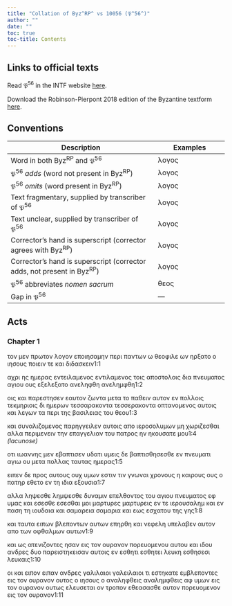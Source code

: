 ```yaml
---
title: "Collation of Byz^RP^ vs 10056 (𝔓^56^)"
author: ""
date: ""
toc: true
toc-title: Contents
---
```


::: {.callout-note appearance="minimal" icon="false" collapse="true"}
# Links to official texts

Read 𝔓^56^ in the INTF website [here](https://ntvmr.uni-muenster.de/manuscript-workspace?docID=10056).

Download the Robinson-Pierpont 2018 edition of the Byzantine textform [here](https://web.archive.org/web/20210413060536/https://byzantinetext.com/wp-content/uploads/2021/03/robinson-pierpont-2018-gnt-edition.pdf).


:::


::: {.callout-note appearance="minimal" icon="false" collapse="true"}
# Conventions

| Description                                                              	| Examples                           	|
|--------------------------------------------------------------------------	|------------------------------------	|
| Word in both Byz^RP^ and 𝔓^56^                                   	| λογος                              	|
| 𝔓^56^ *adds* (word not present in Byz^RP^)                       	| [λογος]{.greek-added}            	|
| 𝔓^56^ *omits* (word present in Byz^RP^)                          	| [λογος]{.greek-omitted}          	|
| Text fragmentary, supplied by transcriber of 𝔓^56^               	| [λογος]{.greek-supplied}         	|
| Text unclear, supplied by transcriber of 𝔓^56^                   	| [λογος]{.unclear}                	|
| Corrector's hand is superscript (corrector agrees with Byz^RP^)          	| [λογος]{.corr}                   	|
| Corrector's hand is superscript (corrector adds, not present in Byz^RP^) 	| [[λογος]{.corr}]{.greek-added} 	|
| 𝔓^56^ abbreviates *nomen sacrum*                                 	| [θεος]{.greek-abbr}            	|
| Gap in 𝔓^56^                                                     	| [―]{.gap}                        	|
:::

## Acts

### Chapter 1

τον μεν π[ρωτο]{.unclear}[ν]{.greek-supplied} [λογον]{.greek-supplied} [εποι]{.greek-supplied}η[σ]{.unclear}αμην [πε]{.greek-supplied}ρι παν[τ]{.unclear}[ων]{.greek-supplied} [ω]{.greek-supplied} [θεοφιλε]{.greek-supplied} [ω]{.greek-supplied}ν ηρξατ[ο]{.unclear} [ο]{.greek-supplied} [ιησους]{.greek-abbr} [ποι]{.greek-supplied}[ει]{.unclear}ν τε [κ]{.unclear}[αι]{.greek-supplied} διδασκει[ν]{.unclear}[1:1]{.aside}

[αχρι]{.greek-supplied} ης ημερ[α]{.unclear}ς [εντειλαμενος]{.greek-omitted} [εντιλαμ[ενος]{.greek-supplied}]{.greek-added} τοις α[π]{.unclear}οστολοις δι[α]{.unclear} [πνευματος]{.greek-abbr} [α]{.greek-supplied}γιου [ους]{.unclear} εξε[λ]{.unclear}εξατ[ο]{.unclear} [ανεληφθη]{.greek-omitted} [[ανε]{.greek-supplied}λημφθη]{.greek-added}[1:2]{.aside}

οις και π[α]{.unclear}[ρεστη]{.greek-supplied}σ[εν]{.unclear} [ε]{.unclear}[αυτον]{.greek-supplied} ζωντα [μ]{.unclear}[ετα]{.greek-supplied} [το]{.greek-supplied} π[α]{.unclear}θε[ιν]{.greek-supplied} [αυ]{.greek-supplied}τον εν [π]{.unclear}[ολλοις]{.greek-supplied} [τ]{.unclear}εκ[μ]{.unclear}[ηριοις]{.greek-supplied} δι ημερω[ν]{.greek-supplied} [τεσσαρακοντα]{.greek-omitted} [[τεσσερακοντα]{.greek-supplied}]{.greek-added} [ο]{.greek-supplied}πτανο[μ]{.unclear}[ενος]{.greek-supplied} [αυτοις]{.greek-supplied} [και]{.greek-supplied} [λε]{.greek-supplied}γων τ[α]{.unclear} [περι]{.greek-supplied} [της]{.greek-supplied} [βασιλειας]{.greek-supplied} του [θεου]{.greek-abbr}[1:3]{.aside}

[και]{.greek-omitted} [συναλιζομενος]{.greek-omitted} [παρ]{.greek-supplied}[ηγγειλ]{.greek-supplied}εν α[υ]{.unclear}τοις [απ]{.unclear}[ο]{.greek-supplied} [ιερο]{.greek-supplied}[σολ]{.greek-supplied}[υ]{.unclear}μων [μ]{.unclear}η χωρι[ζ]{.unclear}[εσθαι]{.greek-supplied} [αλλ]{.greek-supplied}α περιμενειν [τη]{.unclear}[ν]{.greek-supplied} [επαγ]{.greek-supplied}[γελ]{.greek-supplied}[ι]{.unclear}αν του [πατρος]{.greek-abbr} ην [ηκουσα]{.greek-supplied}[τε]{.greek-supplied} [μ]{.unclear}ου[[1:4 *(lacunose)*]{.lacunose}]{.aside}

οτι ιωανν[η]{.unclear}[ς]{.greek-supplied} [μεν]{.greek-supplied} [ε]{.greek-supplied}[βαπτισ]{.greek-supplied}[ε]{.unclear}ν υδατι υμ[εις]{.greek-supplied} [δε]{.greek-supplied} [βαπτισθησεσθε]{.greek-omitted} [εν]{.greek-omitted} [πνευματι]{.greek-omitted} [αγιω]{.greek-omitted} [ου]{.greek-omitted} [μετα]{.greek-omitted} [πολλας]{.greek-omitted} [ταυτας]{.greek-omitted} [ημερας]{.greek-omitted}[1:5]{.aside}

[ειπεν]{.greek-omitted} [δε]{.greek-omitted} [προς]{.greek-omitted} [αυτους]{.greek-omitted} [ουχ]{.greek-omitted} [υμων]{.greek-omitted} [εστιν]{.greek-omitted} [[τιν]{.greek-supplied}]{.greek-added} [γνω]{.greek-supplied}[ναι]{.unclear} [χρ]{.unclear}ονους η και[ρους]{.greek-supplied} [ο]{.greek-supplied}[υς]{.unclear} [ο]{.unclear} [πατηρ]{.greek-abbr} [εθ]{.greek-supplied}[ε]{.unclear}το εν [τη]{.unclear} [ιδια]{.greek-supplied} [εξ]{.greek-supplied}[ουσια]{.unclear}[1:7]{.aside}

[αλλ]{.unclear}[α]{.greek-supplied} [ληψεσθε]{.greek-omitted} [[λημψεσ]{.greek-supplied}[θε]{.greek-supplied}]{.greek-added} [δυνα]{.greek-supplied}[μ]{.unclear}ιν επ[ε]{.unclear}λ[θ]{.unclear}[ο]{.greek-supplied}[ν]{.unclear}τος τ[ου]{.unclear} [αγιου]{.greek-supplied} [πνευματος]{.greek-abbr} [ε]{.unclear}φ [υ]{.unclear}μα[ς]{.greek-supplied} [κ]{.unclear}[αι]{.greek-supplied} [εσεσθε]{.greek-omitted} [[ε]{.greek-supplied}[σε]{.greek-supplied}σθαι]{.greek-added} μ[ο]{.unclear}ι [μαρτυρες]{.greek-omitted} [μα[ρτ]{.unclear}[υ]{.greek-supplied}[ρει]{.unclear}ς]{.greek-added} ε[ν]{.unclear} τε [ιερουσαλημ]{.greek-abbr} [και]{.unclear} [εν]{.greek-omitted} [π]{.unclear}[αση]{.greek-supplied} [τη]{.greek-omitted} [ιου]{.greek-supplied}[δαια]{.unclear} [και]{.unclear} [σαμαρεια]{.greek-omitted} [[σα]{.unclear}[μα]{.greek-supplied}[ρια]{.unclear}]{.greek-added} κ[α]{.unclear}[ι]{.greek-supplied} [εως]{.greek-supplied} ε[σ]{.unclear}χατ[ου]{.unclear} τ[η]{.unclear}ς [γης]{.greek-supplied}[1:8]{.aside}

[κ]{.unclear}α[ι]{.unclear} τ[αυ]{.unclear}[τα]{.greek-supplied} [ει]{.greek-supplied}πων [β]{.greek-supplied}[λ]{.unclear}επον[τω]{.greek-supplied}[ν]{.unclear} αυ[τω]{.unclear}[ν]{.greek-supplied} [επ]{.greek-supplied}[ηρ]{.unclear}θ[η]{.unclear} και νε[φελη]{.greek-supplied} [υπ]{.unclear}[ελαβεν]{.greek-supplied} [αυ]{.greek-supplied}τον απο [των]{.greek-supplied} [οφθαλμων]{.greek-supplied} [αυ]{.unclear}τ[ω]{.unclear}ν[1:9]{.aside}

[και]{.greek-supplied} [ως]{.greek-supplied} [ατενιζοντ]{.greek-supplied}ες [ησα]{.unclear}ν ει[ς]{.greek-supplied} [τον]{.greek-supplied} [ουρανον]{.greek-abbr} [πορευ]{.greek-supplied}[ο]{.unclear}μ[ε]{.unclear}νο[υ]{.unclear} [αυτου]{.greek-supplied} [και]{.greek-supplied} [ιδου]{.greek-supplied} [ανδ]{.greek-supplied}[ρες]{.unclear} δ[υο]{.unclear} [παρε]{.greek-supplied}[ι]{.unclear}στηκεισαν [α]{.unclear}[υτοις]{.greek-supplied} [εν]{.greek-supplied} [εσθητι]{.greek-omitted} [[εσ]{.greek-supplied}[θ]{.unclear}η[τ]{.unclear}ε[ι]{.unclear}]{.greek-added} λευκη [[[εσ]{.greek-supplied}[θ]{.unclear}ησεσι]{.corr}]{.greek-added} [[λευκαις]{.corr}]{.greek-added}[1:10]{.aside}

οι κ[αι]{.greek-supplied} [ειπον]{.greek-omitted} [[ει]{.greek-supplied}[παν]{.greek-supplied}]{.greek-added} [α]{.greek-supplied}[ν]{.unclear}δρες [γαλιλαιοι]{.greek-omitted} [γαλειλ[α]{.unclear}ι[ο]{.unclear}[ι]{.greek-supplied}]{.greek-added} [τι]{.greek-supplied} [ε]{.greek-supplied}[στηκα]{.greek-supplied}[τ]{.unclear}ε εμ[β]{.unclear}λεπο[ντ]{.unclear}[ες]{.greek-supplied} [εις]{.greek-supplied} [τον]{.greek-supplied} [ουρανον]{.greek-abbr} ουτο[ς]{.unclear} [ο]{.unclear} [ιησους]{.greek-abbr} [ο]{.greek-supplied} [αναληφθεις]{.greek-omitted} [[ανα]{.greek-supplied}[λημ]{.greek-supplied}[φθεις]{.unclear}]{.greek-added} [αφ]{.unclear} [υμων]{.greek-supplied} [εις]{.greek-supplied} [τον]{.greek-supplied} [ουρανον]{.greek-omitted} [ουτως]{.greek-omitted} [ελευσεται]{.greek-omitted} [ον]{.greek-omitted} [τροπον]{.greek-omitted} [εθεασασθε]{.greek-omitted} [αυτον]{.greek-omitted} [πορευομενον]{.greek-omitted} [εις]{.greek-omitted} [τον]{.greek-omitted} [ουρανον]{.greek-omitted}[1:11]{.aside}

